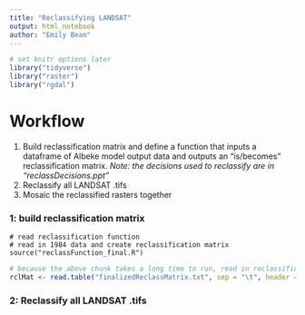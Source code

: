 ```yaml
---
title: "Reclassifying LANDSAT"
output: html_notebook
author: "Emily Bean"
---
```



```r
# set knitr options later
library("tidyverse")
library("raster")
library("rgdal")
```


# Workflow  
1. Build reclassification matrix and define a function that inputs a dataframe of Albeke model output data and outputs an "is/becomes" reclassification matrix. 
*Note: the decisions used to reclassify are in "reclassDecisions.ppt"*  
2. Reclassify all LANDSAT .tifs 
3. Mosaic the reclassified rasters together 

### 1: build reclassification matrix

```{#r}
# read reclassification function 
# read in 1984 data and create reclassification matrix
source("reclassFunction_final.R")

```

```r
# because the above chunk takes a long time to run, read in reclassification matrix from file
rclMat <- read.table("finalizedReclassMatrix.txt", sep = "\t", header = TRUE)
```


### 2: Reclassify all LANDSAT .tifs

